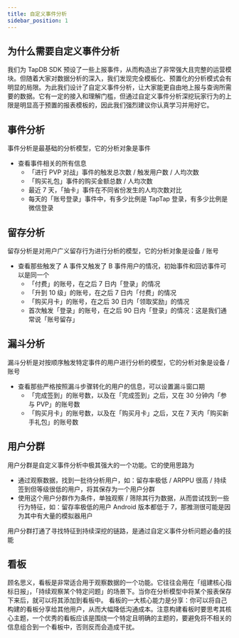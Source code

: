 ```yaml
---
title: 自定义事件分析
sidebar_position: 1
---
```


## 为什么需要自定义事件分析

我们为 TapDB SDK 预设了一些上报事件，从而构造出了非常强大且完整的运营模块。但随着大家对数据分析的深入，我们发现完全模板化、预置化的分析模式会有明显的局限。为此我们设计了自定义事件分析，让大家能更自由地上报与查询所需要的数据。它有一定的接入和理解门槛，但通过自定义事件分析深挖玩家行为的上限是明显高于预置的报表模板的，因此我们强烈建议你认真学习并用好它。

## 事件分析

事件分析是最基础的分析模型，它的分析对象是事件

- 查看事件相关的所有信息
  - 「进行 PVP 对战」事件的触发总次数 / 触发用户数 / 人均次数
  - 「购买礼包」事件的购买金额总数 / 人均次数
  - 最近 7 天，「抽卡」事件在不同省份发生的人均次数对比
  - 每天的「账号登录」事件中，有多少比例是 TapTap 登录，有多少比例是微信登录

## 留存分析

留存分析是对用户广义留存行为进行分析的模型，它的分析对象是设备 / 账号

- 查看那些触发了 A 事件又触发了 B 事件用户的情况，初始事件和回访事件可以是同一个
  - 「付费」的账号，在之后 7 日内「登录」的情况
  - 「升到 10 级」的账号，在之后 7 日内「付费」的情况
  - 「购买月卡」的账号，在之后 30 日内「领取奖励」的情况
  - 首次触发「登录」的账号，在之后 90 日内「登录」的情况：这是我们通常说「账号留存」

## 漏斗分析

漏斗分析是对按顺序触发特定事件的用户进行分析的模型，它的分析对象是设备 / 账号

- 查看那些严格按照漏斗步骤转化的用户的信息，可以设置漏斗窗口期
  - 「完成签到」的账号数，以及在「完成签到」之后，又在 30 分钟内「参与 PVP」的账号数
  - 「购买月卡」的账号数，以及在「购买月卡」之后，又在 7 天内「购买新手礼包」的账号数

## 用户分群

用户分群是自定义事件分析中极其强大的一个功能。它的使用思路为

- 通过观察数据，找到一批待分析用户，如：留存率极低 / ARPPU 很高 / 持续签到但等级很低的用户，将其保存为一个用户分群
- 使用这个用户分群作为条件，单独观察 / 筛除其行为数据，从而尝试找到一些行为特征，如：留存率极低的用户 Android 版本都低于 7，那推测很可能是因为其中有大量的模拟器用户

用户分群打通了寻找特征到持续深挖的链路，是通过自定义事件分析问题必备的技能

## 看板

顾名思义，看板是非常适合用于观察数据的一个功能。它往往会用在「组建核心指标日报」，「持续观察某个特定问题」的场景下。当你在分析模型中将某个报表保存下来后，就可以将其添加到看板中。
看板的一大核心能力是分享：你可以将自己构建的看板分享给其他用户，从而大幅降低沟通成本。注意构建看板时要思考其核心主题，一个优秀的看板应该是围绕一个特定且明确的主题的，要避免将不相关的信息组合到一个看板中，否则反而会造成干扰。
